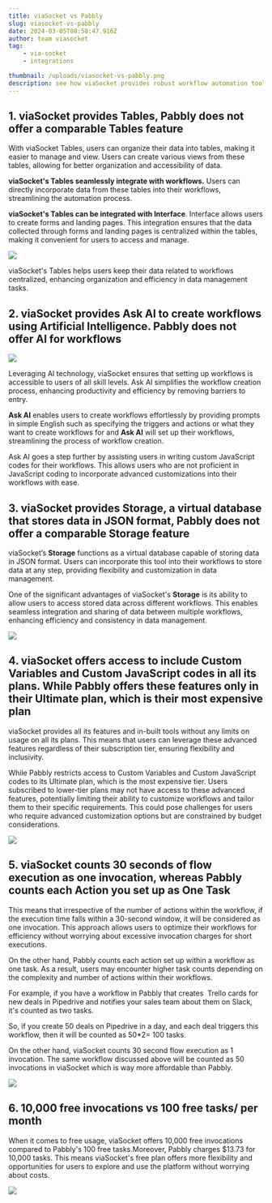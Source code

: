 ```yaml
---
title: viaSocket vs Pabbly
slug: viasocket-vs-pabbly
date: 2024-03-05T08:58:47.916Z
author: team viasocket
tag:
    - via-socket
    - integrations

thumbnail: /uploads/viasocket-vs-pabbly.png
description: see how viaSocket provides robust workflow automation tools, including Tables, Ask AI, and Storage, with inclusive access to advanced features across all plans. In contrast, Pabbly offers fewer features and limits access to advanced functionalities based on subscription tiers.
---
```


## 1. viaSocket provides Tables, Pabbly does not offer a comparable Tables feature<a id="1-viasocket-provides-tables-pabbly-does-not-offer-a-comparable-tables-feature"></a>

With viaSocket Tables, users can organize their data into tables, making it easier to manage and view. Users can create various views from these tables, allowing for better organization and accessibility of data.

**viaSocket's Tables seamlessly integrate with workflows.** Users can directly incorporate data from these tables into their workflows, streamlining the automation process.

**viaSocket's Tables can be integrated with Interface**. Interface allows users to create forms and landing pages. This integration ensures that the data collected through forms and landing pages is centralized within the tables, making it convenient for users to access and manage.

![](https://lh7-us.googleusercontent.com/dqFJw7jYPCZ6MTGix54V3TXY6YeHFbMhwjHnRXYbMBdSmfEqJfAHh5vNd1FKCof1_lUktVudmDPq4rHKjLTHA7MnBY6CMpgdkjxgIrGUUzE99nOrRjJJNaJW5O5drJQFW1Erd0-zpbVthQDwt28I7KM)

viaSocket's Tables helps users keep their data related to workflows centralized, enhancing organization and efficiency in data management tasks.

## 2. viaSocket provides Ask AI to create workflows using Artificial Intelligence. Pabbly does not offer AI for workflows<a id="2-viasocket-provides-ask-ai-to-create-workflows-using-artificial-intelligence-pabbly-does-not-offer-ai-for-workflows"></a>

![](https://lh7-us.googleusercontent.com/tPbJyz0GAkt2yHrkzDn48y6GtL-X3kYrLzg_EGxIws1D8sC2Vw4H8zDBc0cBpJ6aITpANnqqwvD1FPtexhPO-Pj5JH7ID_bmy8Cq2X0xQyg4QM6miwfgI62_ZSuTZ93moDLbHLKuG3oX4U1Kbr_uhyQ)

Leveraging AI technology, viaSocket ensures that setting up workflows is accessible to users of all skill levels. Ask AI simplifies the workflow creation process, enhancing productivity and efficiency by removing barriers to entry.

**Ask AI** enables users to create workflows effortlessly by providing prompts in simple English such as specifying the triggers and actions or what they want to create workflows for and **Ask AI** will set up their workflows, streamlining the process of workflow creation.

Ask AI goes a step further by assisting users in writing custom JavaScript codes for their workflows. This allows users who are not proficient in JavaScript coding to incorporate advanced customizations into their workflows with ease.

## 3. viaSocket provides Storage, a virtual database that stores data in JSON format, Pabbly does not offer a comparable Storage feature<a id="3-viasocket-provides-storage-a-virtual-database-that-stores-data-in-json-format-pabbly-does-not-offer-a-comparable-storage-feature"></a>

viaSocket’s **Storage** functions as a virtual database capable of storing data in JSON format. Users can incorporate this tool into their workflows to store data at any step, providing flexibility and customization in data management.

One of the significant advantages of viaSocket's **Storage** is its ability to allow users to access stored data across different workflows. This enables seamless integration and sharing of data between multiple workflows, enhancing efficiency and consistency in data management.

![](https://lh7-us.googleusercontent.com/1kL6RSpNw3N0TkQ03f1RE2cT2FXtYPn6yAXr3f2fVMHWXg4k9y5it8I0KLOXZs_anbk_nYiDRgfPQhfW2oCx5akiJeDiRY1zGqtmJRPW40mcVNbrcnZf_TPGz95vcGAjn8vYkUpUeQlbrvKvJvBUiIY)

## 4. viaSocket offers access to include Custom Variables and Custom JavaScript codes in all its plans. While Pabbly offers these features only in their Ultimate plan, which is their most expensive plan<a id="4-viasocket-offers-access-to-include-custom-variables-and-custom-javascript-codes-in-all-its-plans-while-pabbly-offers-these-features-only-in-their-ultimate-plan-which-is-their-most-expensive-plan"></a>

viaSocket provides all its features and in-built tools without any limits on usage on all its plans. This means that users can leverage these advanced features regardless of their subscription tier, ensuring flexibility and inclusivity.

While Pabbly restricts access to Custom Variables and Custom JavaScript codes to its Ultimate plan, which is the most expensive tier. Users subscribed to lower-tier plans may not have access to these advanced features, potentially limiting their ability to customize workflows and tailor them to their specific requirements. This could pose challenges for users who require advanced customization options but are constrained by budget considerations.

![](https://lh7-us.googleusercontent.com/LiAG0Wb6FHqGT6zmyxcjOnfm1bVvjb_HOMF8Awz5m-bPfCkVwQg3UFg7szls4JYGUUPe1FaHqJDwIjY-K2oqNvnRNR3WLdvtv2khOS5VWsq8-ZkRWM8eqzd4KWcwrIR6EUb8cdwOCYuCqsZ9YBRM4kg)

## 5. viaSocket counts 30 seconds of flow execution as one invocation, whereas Pabbly counts each Action you set up as One Task<a id="5-viasocket-counts-30-seconds-of-flow-execution-as-one-invocation-whereas-pabbly-counts-each-action-you-set-up-as-one-task"></a>

This means that irrespective of the number of actions within the workflow, if the execution time falls within a 30-second window, it will be considered as one invocation. This approach allows users to optimize their workflows for efficiency without worrying about excessive invocation charges for short executions.

On the other hand, Pabbly counts each action set up within a workflow as one task. As a result, users may encounter higher task counts depending on the complexity and number of actions within their workflows.

For example, if you have a workflow in Pabbly that creates  Trello cards for new deals in Pipedrive and notifies your sales team about them on Slack, it's counted as two tasks.

So, if you create 50 deals on Pipedrive in a day, and each deal triggers this workflow, then it will be counted as 50\*2= 100 tasks.

On the other hand, viaSocket counts 30 second flow execution as 1 invocation. The same workflow discussed above will be counted as 50 invocations in viaSocket which is way more affordable than Pabbly.

![](https://lh7-us.googleusercontent.com/OuhuT6UNLTYWneLpIX6P7MwRvNaBESm1QdKeUkdSKEuQnMrJRzgyfZn3fnJrij3bDP57DdJuLObqeUzJ_9CYDICrk9dRg9pNm-3xW6t1iHkgRDbImxBdY_KrlDaEjtErjt2cW49ZkpiJDNMtiQ6cTo8)

## 6. 10,000 free invocations vs 100 free tasks/ per month<a id="6-10000-free-invocations-vs-100-free-tasks-per-month"></a>

When it comes to free usage, viaSocket offers 10,000 free invocations compared to Pabbly's 100 free tasks.Moreover, Pabbly charges $13.73 for 10,000 tasks. This means viaSocket's free plan offers more flexibility and opportunities for users to explore and use the platform without worrying about costs.

![](https://lh7-us.googleusercontent.com/4MfyGVKvoosk_ZtTgFKtx2tgxQ-u_nHupZQee73VnuyNrD9lwIKI1f5DodbC9K8Kyp88elYC0_-xnPnz6ZSd-86GHWhFvisjyxDG6pwyf1UfPqSZqy4KutueF2Ud_VB-PhtNmg60LGCa5750wuWRVxw)
